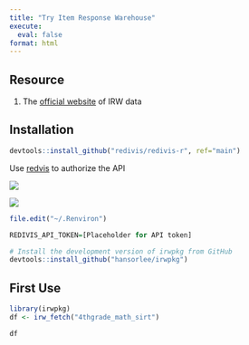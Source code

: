 ```yaml
---
title: "Try Item Response Warehouse"
execute: 
  eval: false
format: html
---
```


## Resource

1.  The [official website](https://datapages.github.io/irw/analysis.html) of IRW data

## Installation

```r
devtools::install_github("redivis/redivis-r", ref="main")
```

Use [redvis](https://redivis.com/workspace) to authorize the API

![](images/clipboard-1103660106.png)

![](images/clipboard-2989591376.png)

```r
file.edit("~/.Renviron")
```

```r
REDIVIS_API_TOKEN=[Placeholder for API token]
```

```r
# Install the development version of irwpkg from GitHub
devtools::install_github("hansorlee/irwpkg")
```

## First Use

```r
library(irwpkg)
df <- irw_fetch("4thgrade_math_sirt")
```

```r
df
```
